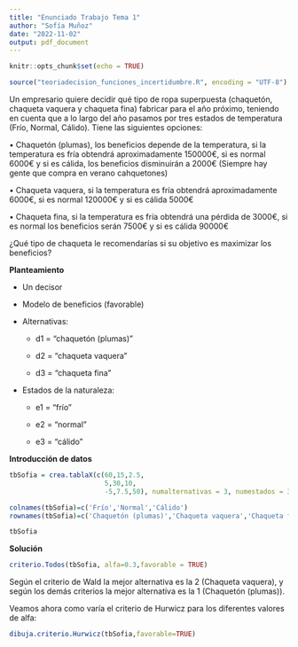 ```yaml
---
title: "Enunciado Trabajo Tema 1"
author: "Sofía Muñoz"
date: "2022-11-02"
output: pdf_document
---
```

```r
knitr::opts_chunk$set(echo = TRUE)
```

```r
source("teoriadecision_funciones_incertidumbre.R", encoding = "UTF-8")
```

Un empresario quiere decidir qué tipo de ropa superpuesta (chaquetón, chaqueta vaquera y chaqueta fina) fabricar para el año próximo, teniendo en cuenta que a lo largo del año pasamos por tres estados de temperatura (Frío, Normal, Cálido).
Tiene las siguientes opciones:

• Chaquetón (plumas), los beneficios depende de la temperatura, si la temperatura es fría obtendrá aproximadamente 150000€, si es normal 6000€ y si es cálida, los beneficios disminuirán a 2000€ (Siempre hay gente que compra en verano cahquetones)

• Chaqueta vaquera, si la temperatura es fría obtendrá aproximadamente 6000€, si es normal 120000€ y si es cálida 5000€

• Chaqueta fina, si la temperatura es fría obtendrá una pérdida de 3000€, si es normal los beneficios serán 7500€ y si es cálida 90000€

¿Qué tipo de chaqueta le recomendarías si su objetivo es maximizar los beneficios?

**Planteamiento**

-   Un decisor

-   Modelo de beneficios (favorable)

-   Alternativas:

    -   d1 = "chaquetón (plumas)"

    -   d2 = "chaqueta vaquera"

    -   d3 = "chaqueta fina"

-   Estados de la naturaleza:

    -   e1 = "frío"

    -   e2 = "normal"

    -   e3 = "cálido"

**Introducción de datos**

```r
tbSofia = crea.tablaX(c(60,15,2.5,
                        5,30,10,
                        -5,7.5,50), numalternativas = 3, numestados = 3)

colnames(tbSofia)=c('Frío','Normal','Cálido')
rownames(tbSofia)=c('Chaquetón (plumas)','Chaqueta vaquera','Chaqueta fina')

tbSofia
```

**Solución**
```r
criterio.Todos(tbSofia, alfa=0.3,favorable = TRUE)
```

Según el criterio de Wald la mejor alternativa es la 2 (Chaqueta vaquera), y según los demás
criterios la mejor alternativa es la 1 (Chaquetón (plumas)).

Veamos ahora como varía el criterio de Hurwicz para los diferentes valores de alfa:

```r
dibuja.criterio.Hurwicz(tbSofia,favorable=TRUE)
```




